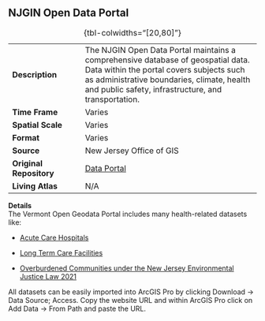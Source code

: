 ## **NJGIN Open Data Portal**

|  |  |
|---------------------|---------------------------------------------------|
| **Description** | The NJGIN Open Data Portal maintains a comprehensive database of geospatial data. Data within the portal covers subjects such as administrative boundaries, climate, health and public safety, infrastructure, and transportation. |
| **Time Frame** | Varies |
| **Spatial Scale** | Varies |
| **Format** | Varies |
| **Source** | New Jersey Office of GIS |
| **Original Repository** | [Data Portal](https://njogis-newjersey.opendata.arcgis.com/) |
| **Living Atlas** | N/A |

: {tbl-colwidths="\[20,80\]"}

**Details**\
The Vermont Open Geodata Portal includes many health-related datasets like:

-   [Acute Care Hospitals](https://njogis-newjersey.opendata.arcgis.com/datasets/newjersey::acute-care-hospitals-in-nj/about)

-   [Long Term Care Facilities](https://njogis-newjersey.opendata.arcgis.com/datasets/newjersey::long-term-care-facilities-of-new-jersey/about)

-   [Overburdened Communities under the New Jersey Environmental Justice Law 2021](https://njogis-newjersey.opendata.arcgis.com/datasets/njdep::overburdened-communities-under-the-new-jersey-environmental-justice-law-2021/about)

All datasets can be easily imported into ArcGIS Pro by clicking Download -\> Data Source; Access. Copy the website URL and within ArcGIS Pro click on Add Data -\> From Path and paste the URL.